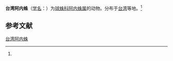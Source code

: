 {{Speciesbox
| name = 台湾阿内蛛
| status = 
| status_system = 
| image = 
| genus = Anelosimus
| species = taiwanicus
| authority = (Yoshida, 1986)<ref name='id12961'>{{cite web| url =http://www.bioinfo.cn/db05/BjdwSpecies.php?action=view&id=12961| title =台湾阿内蛛| work =《中国动物物种编目数据库》| publisher =中国科学院微生物研究所| author =中国科学院动物研究所| accessdate =2009-04-28| deadurl =yes| archiveurl =https://web.archive.org/web/20160305031914/http://www.bioinfo.cn/db05/BjdwSpecies.php?action=view&id=12961| archivedate =2016-03-05}}</ref>
}}

'''台湾阿内蛛'''（[[学名|学名]]：{{lang|la|''Anelosimus taiwanicus''}}）为[[球蛛科|球蛛科]][[阿内蛛属|阿内蛛属]]的动物。分布于[[台湾|台湾]]等地。<ref name='id12961'/>

== 参考文献 ==
{{reflist}}

{{Wikispecies|Anelosimus taiwanicus}}
{{Taxonbar|from=Q2128591}}

[[Category:阿内蛛属|台湾阿内蛛]]


{{蜘蛛小作品}}